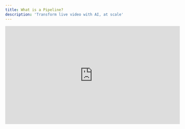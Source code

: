 ```yaml
---
title: What is a Pipeline?
description: 'Transform live video with AI, at scale'
---
```


<iframe width="560" height="315" src="https://youtu.be/rSUOeU6zxrA" title="YouTube video player" frameborder="0" allow="accelerometer; autoplay; clipboard-write; encrypted-media; gyroscope; picture-in-picture" allowfullscreen />

## Overview

Livepeer Pipelines enable developers to build, deploy, and scale real-time AI video processing workflows. By combining multiple AI models into a single workflow, you can create sophisticated video experiences—from style transfer to object detection to live translation—without managing complex infrastructure.
Pipelines abstract away the complexities of video processing, inference management, and scaling, letting you focus on creating unique video experiences.

# Understanding Livepeer Pipelines

## What is a Pipeline?

A Pipeline is a composable workflow that applies AI processing to live video in real-time. Think of it as an assembly line where each station performs a specific AI operation on your video stream—like style transfer, object detection, or live translation.

```javascript
// Example: Create a stream with a simple Pipeline
const stream = await livepeer.Stream.create({
  pipeline: "anime-style-transfer",
  params: {
    styleIntensity: 0.8
  }
});
```

## Key Concepts

### Real-time Processing

Unlike traditional video AI that works with pre-recorded files, Pipelines operate on live video streams with minimal added latency. This enables interactive experiences like:

* Live AI-powered video filters

* Real-time content moderation

* Dynamic visual effects

* Instant language translation

### Composability

Pipelines are built from smaller, reusable units that can be chained together. This modular approach means you can:

* Combine multiple AI capabilities into a single workflow

* Reuse common processing patterns

* Modify individual components without rebuilding the entire Pipeline

Right now, these units are represented as ComfyUI nodes.

## Pipeline Types

Pipelines generally fall into three categories:

1. **Transformation Pipelines**

   * Change how video looks (style transfer, filters)

   * Modify video properties (resolution, framerate)

   * Add visual elements (overlays, effects)

2. **Analysis Pipelines**

   * Typically outputs JSON or text (high volume)

   * Detect objects or activities

   * Track movement

   * Generate metadata

3. **Generation Pipelines**

   * Create new video content

   * Add synthetic elements

   * Produce alternative views

Pipelines can be composed, so you could use the output of one pipeline to inform another.

## Pipeline Lifecycle

A Pipeline moves through several states:

1. **Creation**

   * Built using ComfyUI (available now) or custom Python code (coming Q1 2025)

   * Defined processing steps and parameters

   * Set resource requirements

2. **Publication**

   * Made available for other developers to see, use, and remix

3. **Usage**

   * Integrated into applications

   * Processes live video streams

   * Monitored for performance

4. **Remixing**

   * Another developer uses Pipeline code as a starting point to create a novel experience

## Key Characteristics

### Configurable

* Behavior can be adjusted through configuration

* Supports runtime parameter updates

* Enables dynamic control during streaming

### Observable

* Reports health and performance metrics

* Provides detailed error information

* Enables monitoring and debugging

***

### Choose your path

There are two ways to work with Pipelines:

<CardGroup cols={2}>
  <Card title="Application Developer" icon="pen-to-square" href="/stream-into-pipeline">
    * Use existing Pipelines in your applications <br />

    * Focus on integration and user experience <br />

    * Minimal AI/ML expertise required
  </Card>

  <Card title="Pipeline Developer" icon="image" href="/remix-your-first-pipeline">
    Create new Pipelines for others to use <br />
    Build with ComfyUI or custom Python <br />
    Deeper technical involvement
  </Card>
</CardGroup>

## Community & Support

* Join our [Discord](https://discord.gg/livepeer)

* Browse the [Showcase](https://showcase.livepeer.org)

* Contribute to [open source](https://github.com/livepeer)

***